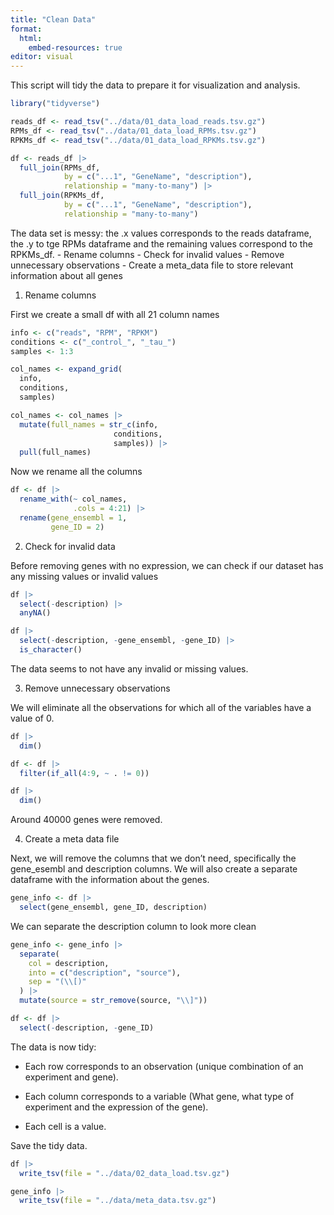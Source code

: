 ```yaml
---
title: "Clean Data"
format:
  html:
    embed-resources: true
editor: visual
---
```


This script will tidy the data to prepare it for visualization and analysis.

```r
library("tidyverse")
```

```r

reads_df <- read_tsv("../data/01_data_load_reads.tsv.gz")
RPMs_df <- read_tsv("../data/01_data_load_RPMs.tsv.gz")
RPKMs_df <- read_tsv("../data/01_data_load_RPKMs.tsv.gz")
```

```r
df <- reads_df |> 
  full_join(RPMs_df,
            by = c("...1", "GeneName", "description"),
            relationship = "many-to-many") |> 
  full_join(RPKMs_df,
            by = c("...1", "GeneName", "description"),
            relationship = "many-to-many")
```

The data set is messy: the .x values corresponds to the reads dataframe, the .y to tge RPMs dataframe and the remaining values correspond to the RPKMs_df. - Rename columns - Check for invalid values - Remove unnecessary observations - Create a meta_data file to store relevant information about all genes

1.  Rename columns

First we create a small df with all 21 column names

```r
info <- c("reads", "RPM", "RPKM")
conditions <- c("_control_", "_tau_")
samples <- 1:3

col_names <- expand_grid(
  info,
  conditions,
  samples)
```

```r
col_names <- col_names |> 
  mutate(full_names = str_c(info,
                       conditions,
                       samples)) |> 
  pull(full_names)
```

Now we rename all the columns

```r
df <- df |> 
  rename_with(~ col_names,
              .cols = 4:21) |> 
  rename(gene_ensembl = 1,
         gene_ID = 2)
```

2.  Check for invalid data

Before removing genes with no expression, we can check if our dataset has any missing values or invalid values

```r
df |> 
  select(-description) |> 
  anyNA()
```

```r
df |> 
  select(-description, -gene_ensembl, -gene_ID) |> 
  is_character()
```

The data seems to not have any invalid or missing values.

3.  Remove unnecessary observations

We will eliminate all the observations for which all of the variables have a value of 0.

```r
df |> 
  dim()
```

```r
df <- df |>
  filter(if_all(4:9, ~ . != 0))

df |> 
  dim()
```

Around 40000 genes were removed.

4.  Create a meta data file

Next, we will remove the columns that we don't need, specifically the gene_esembl and description columns. We will also create a separate dataframe with the information about the genes.

```r
gene_info <- df |> 
  select(gene_ensembl, gene_ID, description)
```

We can separate the description column to look more clean

```r
gene_info <- gene_info |> 
  separate(
    col = description,
    into = c("description", "source"),
    sep = "(\\[)"
  ) |> 
  mutate(source = str_remove(source, "\\]"))
```

```r
df <- df |>
  select(-description, -gene_ID)
```

The data is now tidy:

-   Each row corresponds to an observation (unique combination of an experiment and gene).

-   Each column corresponds to a variable (What gene, what type of experiment and the expression of the gene).

-   Each cell is a value.

Save the tidy data.

```r
df |> 
  write_tsv(file = "../data/02_data_load.tsv.gz")

gene_info |> 
  write_tsv(file = "../data/meta_data.tsv.gz")
```
